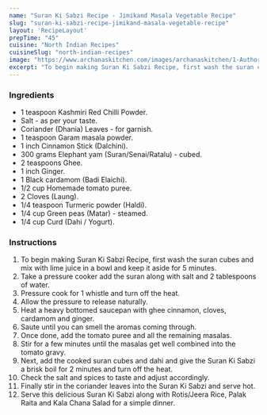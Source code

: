 ---
name: "Suran Ki Sabzi Recipe - Jimikand Masala Vegetable Recipe"
slug: "suran-ki-sabzi-recipe-jimikand-masala-vegetable-recipe"
layout: 'RecipeLayout'
prepTime: "45"
cuisine: "North Indian Recipes"
cuisineSlug: "north-indian-recipes"
image: "https://www.archanaskitchen.com/images/archanaskitchen/1-Author/ruby_pathak-yahoo.com/Kashmiri_Suran_Matar.jpg"
excerpt: "To begin making Suran Ki Sabzi Recipe, first wash the suran cubes and mix with lime juice in a bowl and keep it aside for 5 minutes"
---

### Ingredients

- 1 teaspoon Kashmiri Red Chilli Powder.
- Salt - as per your taste.
- Coriander (Dhania) Leaves - for garnish.
- 1 teaspoon Garam masala powder.
- 1 inch Cinnamon Stick (Dalchini).
- 300 grams Elephant yam (Suran/Senai/Ratalu) - cubed.
- 2 teaspoons Ghee.
- 1 inch Ginger.
- 1 Black cardamom (Badi Elaichi).
- 1/2 cup Homemade tomato puree.
- 2 Cloves (Laung).
- 1/4 teaspoon Turmeric powder (Haldi).
- 1/4 cup Green peas (Matar) - steamed.
- 1/4 cup Curd (Dahi / Yogurt).

### Instructions

1. To begin making Suran Ki Sabzi Recipe, first wash the suran cubes and mix with lime juice in a bowl and keep it aside for 5 minutes.
1. Take a pressure cooker  add the suran along with salt and 2 tablespoons of water.
1.  Pressure cook for 1 whistle and turn off the heat.
1. Allow the pressure to release naturally.
1. Heat a heavy bottomed saucepan with ghee cinnamon, cloves, cardamom and ginger.
1. Saute until you can smell the aromas coming through.
1. Once done, add the tomato puree and all the remaining masalas.
1. Stir for a few minutes until the masalas get well combined into the tomato gravy.
1. Next, add the cooked suran cubes and dahi and give the Suran Ki Sabzi a brisk boil for 2 minutes and turn off the heat.
1. Check the salt and spices to taste and adjust accordingly.
1. Finally stir in the coriander leaves into the Suran Ki Sabzi and serve hot.
1. Serve this delicious Suran Ki Sabzi along with Rotis/Jeera Rice, Palak Raita and Kala Chana Salad for a simple dinner.
